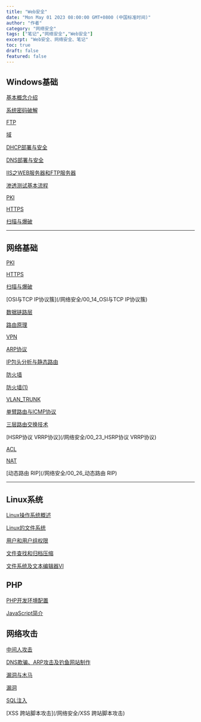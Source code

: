 ```yaml
---
title: "Web安全"
date: "Mon May 01 2023 08:00:00 GMT+0800 (中国标准时间)"
author: "作者"
category: "网络安全"
tags: ["笔记","网络安全","Web安全"]
excerpt: "Web安全、网络安全、笔记"
toc: true
draft: false
featured: false
---
```



## Windows基础

[基本概念介绍](/网络安全/00_01_基本概念介绍)

[系统密码破解](/网络安全/00_02_系统密码破解)

[FTP](/网络安全/00_03_FTP)

[域](/网络安全/00_04_域)

[DHCP部署与安全](/网络安全/00_06_DHCP部署与安全)

[DNS部署与安全](/网络安全/00_07_DNS部署与安全)

[IIS之WEB服务器和FTP服务器](/网络安全/00_09_IIS之WEB服务器和FTP服务器)

[渗透测试基本流程](/网络安全/00_10_渗透测试基本流程)

[PKI](/网络安全/00_11_PKI)

[HTTPS](/网络安全/00_12_HTTPS)

[扫描与爆破](/网络安全/00_13_扫描与爆破)

---

## 网络基础

[PKI](/网络安全/00_11_PKI)

[HTTPS](/网络安全/00_12_HTTPS)

[扫描与爆破](/网络安全/00_13_扫描与爆破)

[OSI与TCP IP协议簇](/网络安全/00_14_OSI与TCP IP协议簇)

[数据链路层](/网络安全/00_15_数据链路层)

[路由原理](/网络安全/00_16_路由原理)

[VPN](/网络安全/00_27_VPN)

[ARP协议](/网络安全/00_17_ARP协议)

[IP包头分析与静态路由](/网络安全/00_18_IP包头分析与静态路由)

[防火墙](/网络安全/00_19_防火墙)

[防火墙(1)](/网络安全/00_19_防火墙_1)

[VLAN_TRUNK](/网络安全/00_20_VLAN_TRUNK)

[单臂路由与ICMP协议](/网络安全/00_21_单臂路由与ICMP协议)

[三层路由交换技术](/网络安全/00_22_三层路由交换技术)

[HSRP协议 VRRP协议](/网络安全/00_23_HSRP协议 VRRP协议)

[ACL](/网络安全/00_24_ACL)

[NAT](/网络安全/00_25_NAT)

[动态路由 RIP](/网络安全/00_26_动态路由 RIP)


---

## Linux系统

[Linux操作系统概述](/网络安全/Linux操作系统概述)

[Linux的文件系统](/网络安全/Linux的文件系统)

[用户和用户组权限](/网络安全/用户和用户组权限)

[文件查找和归档压缩](/网络安全/文件查找和归档压缩)

[文件系统及文本编辑器VI](/网络安全/文件系统及文本编辑器VI)



## PHP
[PHP开发环境配置](/网络安全/PHP开发环境配置)

[JavaScript简介](/网络安全/JavaScript简介)


## 网络攻击
[中间人攻击](/网络安全/中间人攻击)

[DNS欺骗、ARP攻击及钓鱼网站制作](/网络安全/00_08_DNS欺骗、ARP攻击及钓鱼网站制作)

[漏洞与木马](/网络安全/漏洞与木马)

[漏洞](/网络安全/漏洞)

[SQL注入](/网络安全/SQL注入)

[XSS 跨站脚本攻击](/网络安全/XSS 跨站脚本攻击)
